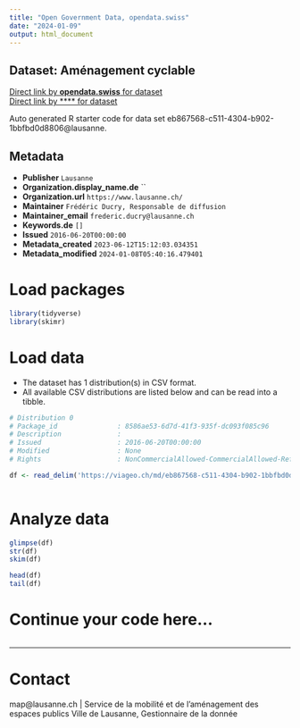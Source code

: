 ```yaml
---
title: "Open Government Data, opendata.swiss"
date: "2024-01-09"
output: html_document
---
```


## Dataset: Aménagement cyclable



[Direct link by **opendata.swiss** for dataset](https://opendata.swiss/de/dataset/amenagement-cyclable)<br>
[Direct link by **** for dataset](https://viageo.ch/md/eb867568-c511-4304-b902-1bbfbd0d8806)

Auto generated R starter code for data set eb867568-c511-4304-b902-1bbfbd0d8806@lausanne.

## Metadata

- **Publisher** `Lausanne`
- **Organization.display_name.de** ``
- **Organization.url** `https://www.lausanne.ch/`
- **Maintainer** `Frédéric Ducry, Responsable de diffusion`
- **Maintainer_email** `frederic.ducry@lausanne.ch`
- **Keywords.de** `[]`
- **Issued** `2016-06-20T00:00:00`
- **Metadata_created** `2023-06-12T15:12:03.034351`
- **Metadata_modified** `2024-01-08T05:40:16.479401`


# Load packages

```r

library(tidyverse)
library(skimr)

```

# Load data

-   The dataset has 1 distribution(s) in CSV format.
-   All available CSV distributions are listed below and can be read into a tibble.

```r

# Distribution 0
# Package_id               : 8586ae53-6d7d-41f3-935f-dc093f085c96
# Description              : 
# Issued                   : 2016-06-20T00:00:00
# Modified                 : None
# Rights                   : NonCommercialAllowed-CommercialAllowed-ReferenceRequired

df <- read_delim('https://viageo.ch/md/eb867568-c511-4304-b902-1bbfbd0d8806#downloadAction')



```

# Analyze data

```r

glimpse(df)
str(df)
skim(df)

head(df)
tail(df)

```

# Continue your code here...

```r

```

------------------------------------------------------------------------

# Contact

map@lausanne.ch | Service de la mobilité et de l’aménagement des espaces publics Ville de Lausanne, Gestionnaire de la donnée
